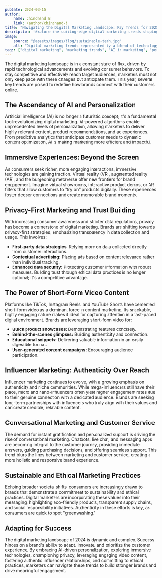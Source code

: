 ```yaml
---
pubDate: 2024-03-15
author:
    name: Chindnand B
    link: /author/chindnand-b
title: "Navigating the Digital Marketing Landscape: Key Trends for 2025"
description: "Explore the cutting-edge digital marketing trends shaping 2025, from AI-driven personalization to immersive experiences and privacy-first strategies. Stay ahead in the evolving online landscape."
image:
    source: "@assets/images/blog/sustainable-tech.jpg"
    alt: "Digital marketing trends represented by a blend of technology and growth elements"
tags: ["digital marketing", "marketing trends", "AI in marketing", "personalization", "privacy", "influencer marketing", "video marketing"]
---
```


The digital marketing landscape is in a constant state of flux, driven by rapid technological advancements and evolving consumer behaviors. To stay competitive and effectively reach target audiences, marketers must not only keep pace with these changes but anticipate them. This year, several key trends are poised to redefine how brands connect with their customers online.

## The Ascendancy of AI and Personalization

Artificial intelligence (AI) is no longer a futuristic concept; it's a fundamental tool revolutionizing digital marketing. AI-powered algorithms enable unprecedented levels of personalization, allowing marketers to deliver highly relevant content, product recommendations, and ad experiences. From predictive analytics that anticipate customer needs to dynamic content optimization, AI is making marketing more efficient and impactful.

## Immersive Experiences: Beyond the Screen

As consumers seek richer, more engaging interactions, immersive technologies are gaining traction. Virtual reality (VR), augmented reality (AR), and the burgeoning metaverse offer new frontiers for brand engagement. Imagine virtual showrooms, interactive product demos, or AR filters that allow customers to "try on" products digitally. These experiences foster deeper connections and create memorable brand moments.

## Privacy-First Marketing and Trust Building

With increasing consumer awareness and stricter data regulations, privacy has become a cornerstone of digital marketing. Brands are shifting towards privacy-first strategies, emphasizing transparency in data collection and usage. This involves:
- **First-party data strategies:** Relying more on data collected directly from customer interactions.
- **Contextual advertising:** Placing ads based on content relevance rather than individual tracking.
- **Enhanced data security:** Protecting customer information with robust measures.
Building trust through ethical data practices is no longer optional; it's a competitive advantage.

## The Power of Short-Form Video Content

Platforms like TikTok, Instagram Reels, and YouTube Shorts have cemented short-form video as a dominant force in content marketing. Its snackable, highly engaging nature makes it ideal for capturing attention in a fast-paced digital environment. Brands are leveraging short-form video for:
- **Quick product showcases:** Demonstrating features concisely.
- **Behind-the-scenes glimpses:** Building authenticity and connection.
- **Educational snippets:** Delivering valuable information in an easily digestible format.
- **User-generated content campaigns:** Encouraging audience participation.

## Influencer Marketing: Authenticity Over Reach

Influencer marketing continues to evolve, with a growing emphasis on authenticity and niche communities. While mega-influencers still have their place, micro and nano-influencers often yield higher engagement rates due to their genuine connection with a dedicated audience. Brands are seeking long-term partnerships with influencers who truly align with their values and can create credible, relatable content.

## Conversational Marketing and Customer Service

The demand for instant gratification and personalized support is driving the rise of conversational marketing. Chatbots, live chat, and messaging apps are becoming integral to the customer journey, providing immediate answers, guiding purchasing decisions, and offering seamless support. This trend blurs the lines between marketing and customer service, creating a more holistic and responsive brand experience.

## Sustainable and Ethical Marketing Practices

Echoing broader societal shifts, consumers are increasingly drawn to brands that demonstrate a commitment to sustainability and ethical practices. Digital marketers are incorporating these values into their messaging, highlighting eco-friendly products, transparent supply chains, and social responsibility initiatives. Authenticity in these efforts is key, as consumers are quick to spot "greenwashing."

## Adapting for Success

The digital marketing landscape of 2024 is dynamic and complex. Success hinges on a brand's ability to adapt, innovate, and prioritize the customer experience. By embracing AI-driven personalization, exploring immersive technologies, championing privacy, leveraging engaging video content, fostering authentic influencer relationships, and committing to ethical practices, marketers can navigate these trends to build stronger brands and drive meaningful engagement.